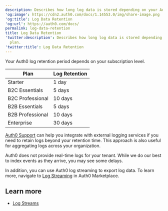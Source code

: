 ```yaml
---
description: Describes how long log data is stored depending on your Auth0 plan.
'og:image': https://cdn2.auth0.com/docs/1.14553.0/img/share-image.png
'og:title': Log Data Retention
'og:url': https://auth0.com/docs/
permalink: log-data-retention
title: Log Data Retention
'twitter:description': Describes how long log data is stored depending on your Auth0
  plan.
'twitter:title': Log Data Retention
---
```

Your Auth0 log retention period depends on your subscription level.

<table class="table"><thead>
<tr>
<th><strong>Plan</strong></th>
<th><strong>Log Retention</strong></th>
</tr>
</thead>
<tbody>
<tr>
<td>Starter</td>
<td>1 day</td>
</tr>
<tr>
<td>B2C Essentials</td>
<td>5 days</td>
</tr>
<tr>
<td>B2C Professional</td>
<td>10 days</td>
</tr>
<tr>
<td>B2B Essentials</td>
<td>5 days</td>
</tr>
<tr>
<td>B2B Professional</td>
<td>10 days</td>
</tr>
<tr>
<td>Enterprise</td>
<td>30 days</td>
</tr>
</tbody>
</table>

[Auth0 Support](https://support.auth0.com) can help you integrate with external logging services if you need to retain logs beyond your retention time. This approach is also useful for aggregating logs across your organization.

<Callout icon="file-lines" color="#0EA5E9" iconType="regular">

Auth0 does not provide real-time logs for your tenant. While we do our best to index events as they arrive, you may see some delays.

</Callout>

In addition, you can use Auth0 log streaming to export log data. To learn more, navigate to [Log Streaming](https://marketplace.auth0.com/features/log-streaming) in Auth0 Marketplace.

## Learn more

* [Log Streams](/customize/log-streams)